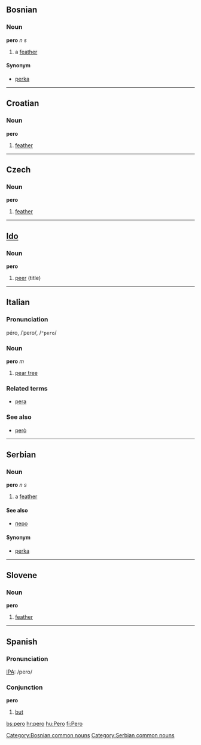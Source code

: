 ==Bosnian==
===Noun===
'''pero''' ''n s''
#a [[feather]]
====Synonym====
*[[perka]]
[[Category:Bosnian common nouns]]

----

==Croatian==
===Noun===
'''pero'''
#[[feather]]

----

==Czech==
===Noun===
'''pero'''
#[[feather]]

----

==[[Ido]]==
===Noun===
'''pero'''
#[[peer]] (title)

----

==Italian==
===Pronunciation===
péro, /ˈpero/, /<tt>"pero</tt>/
===Noun===
'''pero''' ''m''
#[[pear tree]]
===Related terms===
*[[pera]]
===See also===
*[[però]]

----

==Serbian==
===Noun===
'''pero''' ''n s''
#a [[feather]]
====See also====
*[[перо]]
====Synonym====
*[[perka]]
[[Category:Serbian common nouns]]

----

==Slovene==
===Noun===
'''pero'''
#[[feather]]

----

==Spanish==
===Pronunciation===
[[IPA]]: /pero/
===Conjunction===
'''pero'''
#[[but]]

[[bs:pero]]
[[hr:pero]]
[[hu:Pero]]
[[fi:Pero]]